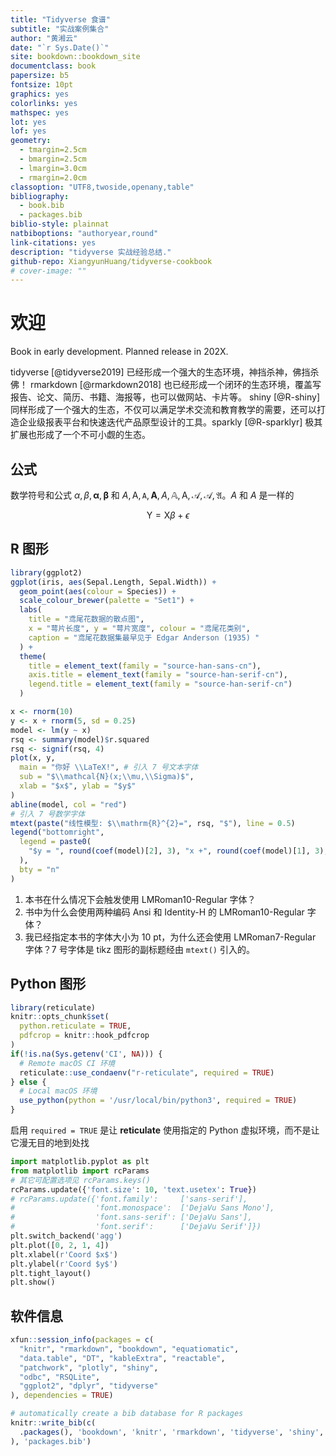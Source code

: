 ```yaml
--- 
title: "Tidyverse 食谱"
subtitle: "实战案例集合"
author: "黄湘云"
date: "`r Sys.Date()`"
site: bookdown::bookdown_site
documentclass: book
papersize: b5
fontsize: 10pt
graphics: yes
colorlinks: yes
mathspec: yes
lot: yes
lof: yes
geometry:
  - tmargin=2.5cm
  - bmargin=2.5cm
  - lmargin=3.0cm
  - rmargin=2.0cm
classoption: "UTF8,twoside,openany,table"
bibliography: 
  - book.bib
  - packages.bib
biblio-style: plainnat
natbiboptions: "authoryear,round"
link-citations: yes
description: "tidyverse 实战经验总结."
github-repo: XiangyunHuang/tidyverse-cookbook
# cover-image: ""
---
```


\mainmatter

# 欢迎 {#welcome .unnumbered}

\chaptermark{欢迎}

::: {.rmdwarn data-latex="{警告}"}
Book in early development. Planned release in 202X. 
:::

tidyverse [@tidyverse2019] 已经形成一个强大的生态环境，神挡杀神，佛挡杀佛！ rmarkdown [@rmarkdown2018] 也已经形成一个闭环的生态环境，覆盖写报告、论文、简历、书籍、海报等，也可以做网站、卡片等。 shiny [@R-shiny] 同样形成了一个强大的生态，不仅可以满足学术交流和教育教学的需要，还可以打造企业级报表平台和快速迭代产品原型设计的工具。sparkly [@R-sparklyr] 极其扩展也形成了一个不可小觑的生态。




## 公式 {#math .unnumbered}

数学符号和公式 $\alpha, \beta, \boldsymbol{\alpha}, \bm{\beta}$ 和 $A,\mathrm{A},\mathtt{A},\mathbf{A},\mathit{A},\mathbb{A},\mathsf{A},\mathcal{A},\mathscr{A},\mathfrak{A}$。$A$ 和 $\mathit{A}$ 是一样的

$$
\mathsf{Y} = \mathbf{\mathsf{X}}\beta + \epsilon
$$

## R 图形 {#ggplot2 .unnumbered}
\index{ggplot2}
\index{showtext}

```r
library(ggplot2)
ggplot(iris, aes(Sepal.Length, Sepal.Width)) +
  geom_point(aes(colour = Species)) +
  scale_colour_brewer(palette = "Set1") +
  labs(
    title = "鸢尾花数据的散点图",
    x = "萼片长度", y = "萼片宽度", colour = "鸢尾花类别",
    caption = "鸢尾花数据集最早见于 Edgar Anderson (1935) "
  ) +
  theme(
    title = element_text(family = "source-han-sans-cn"),
    axis.title = element_text(family = "source-han-serif-cn"),
    legend.title = element_text(family = "source-han-serif-cn")
  )
```

\index{tikzDevice}

```r
x <- rnorm(10)
y <- x + rnorm(5, sd = 0.25)
model <- lm(y ~ x)
rsq <- summary(model)$r.squared
rsq <- signif(rsq, 4)
plot(x, y,
  main = "你好 \\LaTeX!", # 引入 7 号文本字体
  sub = "$\\mathcal{N}(x;\\mu,\\Sigma)$",
  xlab = "$x$", ylab = "$y$"
)
abline(model, col = "red")
# 引入 7 号数学字体
mtext(paste("线性模型: $\\mathrm{R}^{2}=", rsq, "$"), line = 0.5)
legend("bottomright",
  legend = paste0(
    "$y = ", round(coef(model)[2], 3), "x +", round(coef(model)[1], 3), "$"
  ),
  bty = "n"
)
```

1. 本书在什么情况下会触发使用 LMRoman10-Regular 字体？
1. 书中为什么会使用两种编码 Ansi 和 Identity-H 的 LMRoman10-Regular 字体？
1. 我已经指定本书的字体大小为 10 pt，为什么还会使用 LMRoman7-Regular 字体？7 号字体是 tikz 图形的副标题经由 `mtext()` 引入的。


## Python 图形 {#matplotlib .unnumbered}
\index{reticulate}
\index{matplotlib}

```r
library(reticulate)
knitr::opts_chunk$set(
  python.reticulate = TRUE,
  pdfcrop = knitr::hook_pdfcrop
)
if(!is.na(Sys.getenv('CI', NA))) {
  # Remote macOS CI 环境
  reticulate::use_condaenv("r-reticulate", required = TRUE)
} else {
  # Local macOS 环境
  use_python(python = '/usr/local/bin/python3', required = TRUE)
}
```

启用 `required = TRUE` 是让 **reticulate** 使用指定的 Python 虚拟环境，而不是让它漫无目的地到处找

```python
import matplotlib.pyplot as plt
from matplotlib import rcParams
# 其它可配置选项见 rcParams.keys()
rcParams.update({'font.size': 10, 'text.usetex': True}) 
# rcParams.update({'font.family':     ['sans-serif'], 
#                  'font.monospace':  ['DejaVu Sans Mono'], 
#                  'font.sans-serif': ['DejaVu Sans'], 
#                  'font.serif':      ['DejaVu Serif']})
plt.switch_backend('agg')
plt.plot([0, 2, 1, 4])
plt.xlabel(r'Coord $x$')
plt.ylabel(r'Coord $y$')
plt.tight_layout()
plt.show()
```

## 软件信息 {#session .unnumbered}
\index{xfun}

```r
xfun::session_info(packages = c(
  "knitr", "rmarkdown", "bookdown", "equatiomatic",
  "data.table", "DT", "kableExtra", "reactable",
  "patchwork", "plotly", "shiny",
  "odbc", "RSQLite",
  "ggplot2", "dplyr", "tidyverse"
), dependencies = TRUE)
```



```r
# automatically create a bib database for R packages
knitr::write_bib(c(
  .packages(), 'bookdown', 'knitr', 'rmarkdown', 'tidyverse', 'shiny', 'sparklyr'
), 'packages.bib')
```
